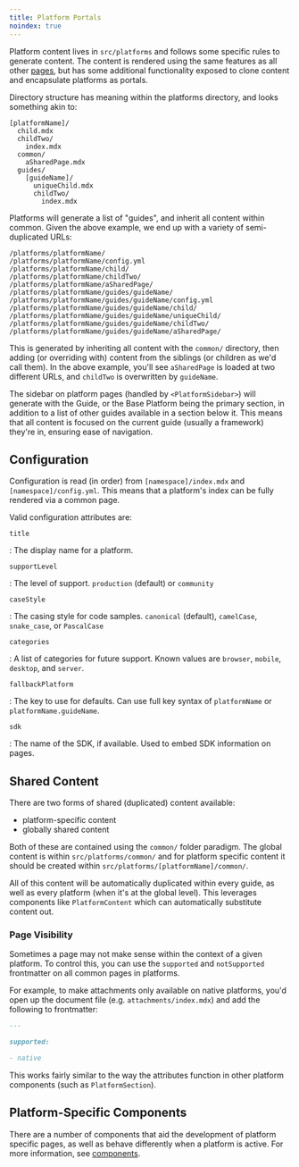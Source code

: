 ```yaml
---
title: Platform Portals
noindex: true
---
```


Platform content lives in `src/platforms` and follows some specific rules to generate content. The content is rendered using the same features as all other [pages](../), but has some additional functionality exposed to clone content and encapsulate platforms as portals.

Directory structure has meaning within the platforms directory, and looks something akin to:

```
[platformName]/
  child.mdx
  childTwo/
    index.mdx
  common/
    aSharedPage.mdx
  guides/
    [guideName]/
      uniqueChild.mdx
      childTwo/
        index.mdx
```

Platforms will generate a list of "guides", and inherit all content within common. Given the above example, we end up with a variety of semi-duplicated URLs:

```
/platforms/platformName/
/platforms/platformName/config.yml
/platforms/platformName/child/
/platforms/platformName/childTwo/
/platforms/platformName/aSharedPage/
/platforms/platformName/guides/guideName/
/platforms/platformName/guides/guideName/config.yml
/platforms/platformName/guides/guideName/child/
/platforms/platformName/guides/guideName/uniqueChild/
/platforms/platformName/guides/guideName/childTwo/
/platforms/platformName/guides/guideName/aSharedPage/
```

This is generated by inheriting all content with the `common/` directory, then adding (or overriding with) content from the siblings (or children as we'd call them). In the above example, you'll see `aSharedPage` is loaded at two different URLs, and `childTwo` is overwritten by `guideName`.

The sidebar on platform pages (handled by `<PlatformSidebar>`) will generate with the Guide, or the Base Platform being the primary section, in addition to a list of other guides available in a section below it. This means that all content is focused on the current guide (usually a framework) they're in, ensuring ease of navigation.

## Configuration

Configuration is read (in order) from `[namespace]/index.mdx` and `[namespace]/config.yml`. This means that a platform's index can be fully rendered via a common page.

Valid configuration attributes are:

`title`

: The display name for a platform.

`supportLevel`

: The level of support. `production` (default) or `community`

`caseStyle`

: The casing style for code samples. `canonical` (default), `camelCase`, `snake_case`, or `PascalCase`

`categories`

: A list of categories for future support. Known values are `browser`, `mobile`, `desktop`, and `server`.

`fallbackPlatform`

: The key to use for defaults. Can use full key syntax of `platformName` or `platformName.guideName`.

`sdk`

: The name of the SDK, if available. Used to embed SDK information on pages.

## Shared Content

There are two forms of shared (duplicated) content available:

- platform-specific content
- globally shared content

Both of these are contained using the `common/` folder paradigm. The global content is within `src/platforms/common/` and for platform specific content it should be created within `src/platforms/[platformName]/common/`.

All of this content will be automatically duplicated within every guide, as well as every platform (when it's at the global level). This leverages components like `PlatformContent` which can automatically substitute content out.

### Page Visibility

Sometimes a page may not make sense within the context of a given platform. To control this, you can use the `supported` and `notSupported` frontmatter on all common pages in platforms.

For example, to make attachments only available on native platforms, you'd open up the document file (e.g. `attachments/index.mdx`) and add the following to frontmatter:

```markdown
---

supported:

- native
```

This works fairly similar to the way the attributes function in other platform components (such as `PlatformSection`).

## Platform-Specific Components

There are a number of components that aid the development of platform specific pages, as well as behave differently when a platform is active. For more information, see [components](../components/).
